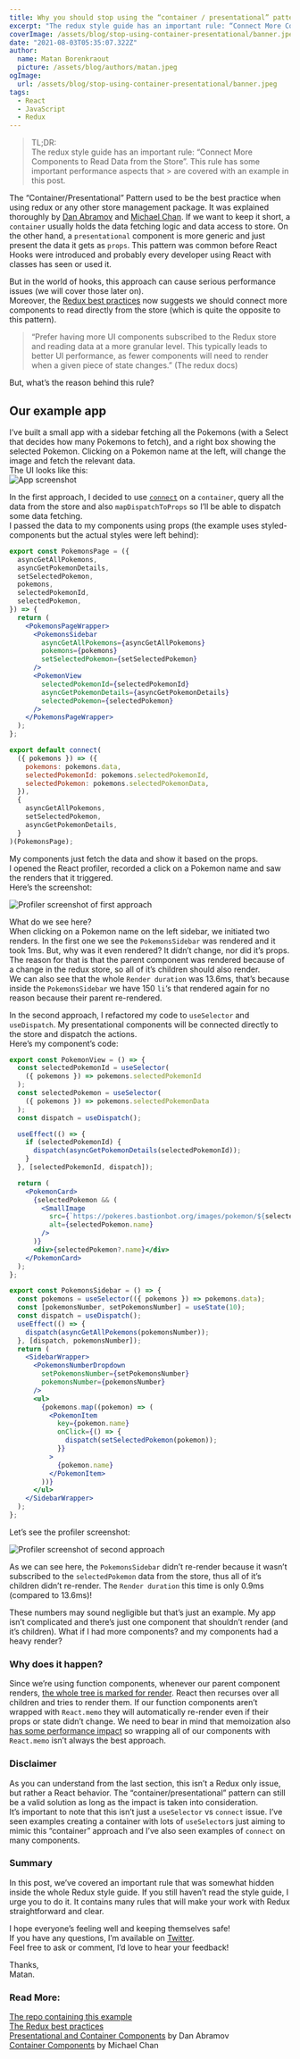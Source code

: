 ```yaml
---
title: Why you should stop using the “container / presentational” pattern in Redux
excerpt: "The redux style guide has an important rule: “Connect More Components to Read Data from the Store”. This rule has some important performance aspects that are covered with an example in this post."
coverImage: /assets/blog/stop-using-container-presentational/banner.jpeg
date: "2021-08-03T05:35:07.322Z"
author:
  name: Matan Borenkraout
  picture: /assets/blog/authors/matan.jpeg
ogImage:
  url: /assets/blog/stop-using-container-presentational/banner.jpeg
tags:
  - React
  - JavaScript
  - Redux
---
```


> TL;DR:  
> The redux style guide has an important rule: “Connect More Components to Read Data from the Store”. This rule has some important performance aspects that > are covered with an example in this post.

The “Container/Presentational” Pattern used to be the best practice when using redux or any other store management package.
It was explained thoroughly by [Dan Abramov](https://twitter.com/dan_abramov) and [Michael Chan](https://twitter.com/chantastic).
If we want to keep it short, a `container` usually holds the data fetching logic and data access to store. On the other hand, a `presentational` component is more generic and just present the data it gets as `props`.
This pattern was common before React Hooks were introduced and probably every developer using React with classes has seen or used it.

But in the world of hooks, this approach can cause serious performance issues (we will cover those later on).  
Moreover, the [Redux best practices](https://redux.js.org/style-guide/style-guide#connect-more-components-to-read-data-from-the-store) now suggests we should connect more components to read directly from the store (which is quite the opposite to this pattern).

> “Prefer having more UI components subscribed to the Redux store and reading data at a more granular level. This typically leads to better UI performance, as fewer components will need to render when a given piece of state changes.” (The redux docs)

But, what’s the reason behind this rule?

## Our example app

I’ve built a small app with a sidebar fetching all the Pokemons (with a Select that decides how many Pokemons to fetch), and a right box showing the selected Pokemon. Clicking on a Pokemon name at the left, will change the image and fetch the relevant data.  
The UI looks like this:  
![App screenshot](/assets/blog/stop-using-container-presentational/1.png)

In the first approach, I decided to use [`connect`](https://react-redux.js.org/api/connect) on a `container`, query all the data from the store and also `mapDispatchToProps` so I’ll be able to dispatch some data fetching.  
I passed the data to my components using props (the example uses styled-components but the actual styles were left behind):

```jsx
export const PokemonsPage = ({
  asyncGetAllPokemons,
  asyncGetPokemonDetails,
  setSelectedPokemon,
  pokemons,
  selectedPokemonId,
  selectedPokemon,
}) => {
  return (
    <PokemonsPageWrapper>
      <PokemonsSidebar
        asyncGetAllPokemons={asyncGetAllPokemons}
        pokemons={pokemons}
        setSelectedPokemon={setSelectedPokemon}
      />
      <PokemonView
        selectedPokemonId={selectedPokemonId}
        asyncGetPokemonDetails={asyncGetPokemonDetails}
        selectedPokemon={selectedPokemon}
      />
    </PokemonsPageWrapper>
  );
};

export default connect(
  ({ pokemons }) => ({
    pokemons: pokemons.data,
    selectedPokemonId: pokemons.selectedPokemonId,
    selectedPokemon: pokemons.selectedPokemonData,
  }),
  {
    asyncGetAllPokemons,
    setSelectedPokemon,
    asyncGetPokemonDetails,
  }
)(PokemonsPage);
```

My components just fetch the data and show it based on the props.  
I opened the React profiler, recorded a click on a Pokemon name and saw the renders that it triggered.  
Here’s the screenshot:

![Profiler screenshot of first approach](/assets/blog/stop-using-container-presentational/2.png)

What do we see here?  
When clicking on a Pokemon name on the left sidebar, we initiated two renders. In the first one we see the `PokemonsSidebar` was rendered and it took 1ms. But, why was it even rendered? It didn’t change, nor did it’s props. The reason for that is that the parent component was rendered because of a change in the redux store, so all of it’s children should also render.  
We can also see that the whole `Render duration` was 13.6ms, that’s because inside the `PokemonsSidebar` we have 150 `li`‘s that rendered again for no reason because their parent re-rendered.

In the second approach, I refactored my code to `useSelector` and `useDispatch`. My presentational components will be connected directly to the store and dispatch the actions.  
Here’s my component’s code:

```jsx
export const PokemonView = () => {
  const selectedPokemonId = useSelector(
    ({ pokemons }) => pokemons.selectedPokemonId
  );
  const selectedPokemon = useSelector(
    ({ pokemons }) => pokemons.selectedPokemonData
  );
  const dispatch = useDispatch();

  useEffect(() => {
    if (selectedPokemonId) {
      dispatch(asyncGetPokemonDetails(selectedPokemonId));
    }
  }, [selectedPokemonId, dispatch]);

  return (
    <PokemonCard>
      {selectedPokemon && (
        <SmallImage
          src={`https://pokeres.bastionbot.org/images/pokemon/${selectedPokemon.id}.png`}
          alt={selectedPokemon.name}
        />
      )}
      <div>{selectedPokemon?.name}</div>
    </PokemonCard>
  );
};
```

```jsx
export const PokemonsSidebar = () => {
  const pokemons = useSelector(({ pokemons }) => pokemons.data);
  const [pokemonsNumber, setPokemonsNumber] = useState(10);
  const dispatch = useDispatch();
  useEffect(() => {
    dispatch(asyncGetAllPokemons(pokemonsNumber));
  }, [dispatch, pokemonsNumber]);
  return (
    <SidebarWrapper>
      <PokemonsNumberDropdown
        setPokemonsNumber={setPokemonsNumber}
        pokemonsNumber={pokemonsNumber}
      />
      <ul>
        {pokemons.map((pokemon) => (
          <PokemonItem
            key={pokemon.name}
            onClick={() => {
              dispatch(setSelectedPokemon(pokemon));
            }}
          >
            {pokemon.name}
          </PokemonItem>
        ))}
      </ul>
    </SidebarWrapper>
  );
};
```

Let’s see the profiler screenshot:

![Profiler screenshot of second approach](/assets/blog/stop-using-container-presentational/3.png)

As we can see here, the `PokemonsSidebar` didn’t re-render because it wasn’t subscribed to the `selectedPokemon` data from the store, thus all of it’s children didn’t re-render. The `Render duration` this time is only 0.9ms (compared to 13.6ms)!

These numbers may sound negligible but that’s just an example. My app isn’t complicated and there’s just one component that shouldn’t render (and it’s children). What if I had more components? and my components had a heavy render?

### Why does it happen?

Since we’re using function components, whenever our parent component renders, [the whole tree is marked for render](https://blog.isquaredsoftware.com/2020/05/blogged-answers-a-mostly-complete-guide-to-react-rendering-behavior/#standard-render-behavior). React then recurses over all children and tries to render them. If our function components aren’t wrapped with `React.memo` they will automatically re-render even if their props or state didn’t change. We need to bear in mind that memoization also [has some performance impact](https://medium.com/swlh/should-you-use-usememo-in-react-a-benchmarked-analysis-159faf6609b7) so wrapping all of our components with `React.memo` isn’t always the best approach.

### Disclaimer

As you can understand from the last section, this isn’t a Redux only issue, but rather a React behavior. The “container/presentational” pattern can still be a valid solution as long as the impact is taken into consideration.  
It’s important to note that this isn’t just a `useSelector` vs `connect` issue. I’ve seen examples creating a container with lots of `useSelector`s just aiming to mimic this “container” approach and I’ve also seen examples of `connect` on many components.

### Summary

In this post, we’ve covered an important rule that was somewhat hidden inside the whole Redux style guide. If you still haven’t read the style guide, I urge you to do it. It contains many rules that will make your work with Redux straightforward and clear.

I hope everyone’s feeling well and keeping themselves safe!  
If you have any questions, I’m available on [Twitter](https://twitter.com/matanbobi).  
Feel free to ask or comment, I’d love to hear your feedback!

Thanks,  
Matan.

### Read More:

[The repo containing this example](https://github.com/MatanBobi/modern-redux-practices)  
[The Redux best practices](https://redux.js.org/style-guide/style-guide)  
[Presentational and Container Components](https://medium.com/@dan_abramov/smart-and-dumb-components-7ca2f9a7c7d0) by Dan Abramov  
[Container Components](https://medium.com/@learnreact/container-components-c0e67432e005) by Michael Chan
